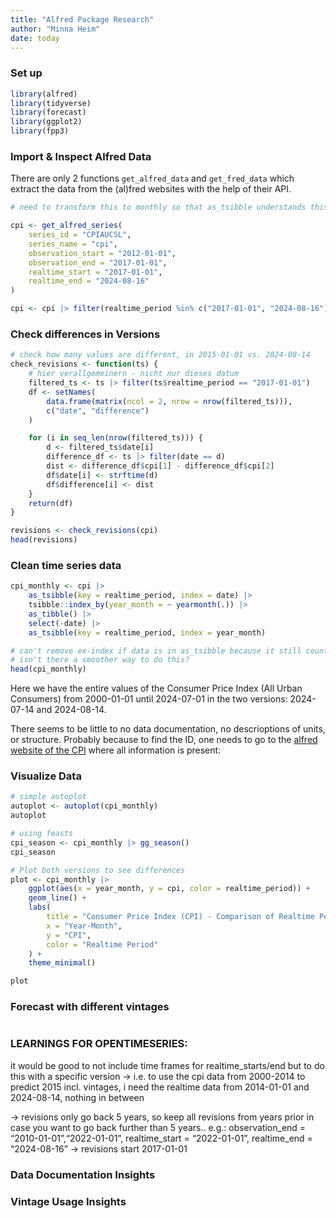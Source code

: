 ```yaml
---
title: "Alfred Package Research"
author: "Minna Heim"
date: today
---
```

### Set up
```r
library(alfred)
library(tidyverse)
library(forecast)
library(ggplot2)
library(fpp3)
```

### Import & Inspect Alfred Data
There are only 2 functions `get_alfred_data` and `get_fred_data` which extract the data from the (al)fred  websites with the help of their API. 

```r
# need to transform this to monthly so that as_tsibble understands this is monthly

cpi <- get_alfred_series(
    series_id = "CPIAUCSL",
    series_name = "cpi",
    observation_start = "2012-01-01",
    observation_end = "2017-01-01",
    realtime_start = "2017-01-01",
    realtime_end = "2024-08-16"
)

cpi <- cpi |> filter(realtime_period %in% c("2017-01-01", "2024-08-16"))
```

### Check differences in Versions
```r
# check how many values are different, in 2015-01-01 vs. 2024-08-14
check_revisions <- function(ts) {
    # hier verallgemeinern - nicht nur dieses datum
    filtered_ts <- ts |> filter(ts$realtime_period == "2017-01-01")
    df <- setNames(
        data.frame(matrix(ncol = 2, nrow = nrow(filtered_ts))),
        c("date", "difference")
    )

    for (i in seq_len(nrow(filtered_ts))) {
        d <- filtered_ts$date[i]
        difference_df <- ts |> filter(date == d)
        dist <- difference_df$cpi[1] - difference_df$cpi[2]
        df$date[i] <- strftime(d)
        df$difference[i] <- dist
    }
    return(df)
}

revisions <- check_revisions(cpi)
head(revisions)

```

### Clean time series data
```r
cpi_monthly <- cpi |>
    as_tsibble(key = realtime_period, index = date) |>
    tsibble::index_by(year_month = ~ yearmonth(.)) |>
    as_tibble() |>
    select(-date) |>
    as_tsibble(key = realtime_period, index = year_month)

# can't remove ex-index if data is in as_tsibble because it still counts it as index, so need to transform this back to tibble & then tsibble again
# isn't there a smoother way to do this?
head(cpi_monthly)
```

Here we have the entire values of the Consumer Price Index (All Urban Consumers) from 2000-01-01 until 2024-07-01 in the two versions: 2024-07-14 and 2024-08-14.

There seems to be little to no data documentation, no descrioptions of units, or structure. Probably because to find the ID, one needs to go to the [alfred website of the CPI](https://alfred.stlouisfed.org/series?seid=CPIAUCSL) where all information is present: 

### Visualize Data
```r
# simple autoplot
autoplot <- autoplot(cpi_monthly)
autoplot

# using feasts
cpi_season <- cpi_monthly |> gg_season()
cpi_season

# Plot both versions to see differences
plot <- cpi_monthly |>
    ggplot(aes(x = year_month, y = cpi, color = realtime_period)) +
    geom_line() +
    labs(
        title = "Consumer Price Index (CPI) - Comparison of Realtime Periods",
        x = "Year-Month",
        y = "CPI",
        color = "Realtime Period"
    ) +
    theme_minimal()

plot

```

### Forecast with different vintages 
```r


```


<!-- # try out alfred package, to see how the dataset documentation looks like:

library(alfred)
indpro <- get_alfred_series("INDPRO", observation_start = "2000-01-01", realtime_start = "2000-01-01")
head(indpro)
tail(indpro)
# data documentation non-existent (no desc. of data, ID, structure, etc.)


# to see the reference: what does normal dataset documentation look like
# (when data is included in packages)
library(tidyverse)
library(nycflights13)
view(flights)

# time series data packages
library(forecast)
view(gas)
view(gold)
?gas # shows description but without units?, no sources
?gold # described better, no source

# ?flights #shows desciptions of dataset and source


#  vintages output (how does ALFRED handle output)
head(indpro)
tail(indpro) -->

### LEARNINGS FOR OPENTIMESERIES: 
it would be good to not include time frames for realtime_starts/end but to do this with a specific version -> i.e. to use the cpi data from 2000-2014 to predict 2015 incl. vintages, i need the realtime data from 2014-01-01 and 2024-08-14, nothing in between

-> revisions only go back 5 years, so keep all revisions from years prior in case you want to go back further than 5 years..
e.g.: observation_end =   "2010-01-01","2022-01-01", realtime_start = "2022-01-01", realtime_end = "2024-08-16" -> revisions start 2017-01-01
<!-- revisions only started from 2010-01-01 onwards
depending on the realtime start, some data is not revised at all, and others is:
with observation_end =   "2010-01-01","2020-01-01", realtime_start = "2020 -01-01", realtime_end = "2024-08-16" -> revisions start 2015-01-01... -->

### Data Documentation Insights


### Vintage Usage Insights